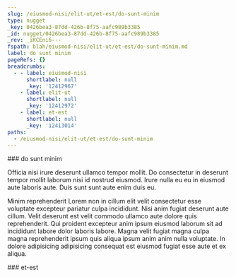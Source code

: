 ```yaml
---
slug: /eiusmod-nisi/elit-ut/et-est/do-sunt-minim
type: nugget
_key: 0426bea3-87dd-426b-8f75-aafc989b3385
_id: nugget/0426bea3-87dd-426b-8f75-aafc989b3385
_rev: _iKCEni6---
fspath: blah/eiusmod-nisi/elit-ut/et-est/do-sunt-minim.md
label: do sunt minim
pageRefs: {}
breadcrumbs:
  - - label: eiusmod-nisi
      shortlabel: null
      _key: '12412967'
    - label: elit-ut
      shortlabel: null
      _key: '12412972'
    - label: et-est
      shortlabel: null
      _key: '12413014'
paths:
  - /eiusmod-nisi/elit-ut/et-est/do-sunt-minim
---
```


<NuggetArea>
<Nugget slug="/eiusmod-nisi/elit-ut/et-est/do-sunt-minim" type="nugget" _key="0426bea3-87dd-426b-8f75-aafc989b3385" _id="nugget/0426bea3-87dd-426b-8f75-aafc989b3385" _rev="_iKCEni6---" fspath="blah/eiusmod-nisi/elit-ut/et-est/do-sunt-minim.md" label="do sunt minim" paths="/eiusmod-nisi/elit-ut/et-est/do-sunt-minim">
<NuggetBody>
### do sunt minim

Officia nisi irure deserunt ullamco tempor mollit. Do consectetur in deserunt tempor mollit laborum nisi id nostrud eiusmod. Irure nulla eu eu in eiusmod aute laboris aute. Duis sunt sunt aute enim duis eu.

Minim reprehenderit Lorem non in cillum elit velit consectetur esse voluptate excepteur pariatur culpa incididunt. Nisi anim fugiat deserunt aute cillum. Velit deserunt est velit commodo ullamco aute dolore quis reprehenderit. Qui proident excepteur anim ipsum eiusmod laborum sit ad incididunt labore dolor laboris labore. Magna velit fugiat magna culpa magna reprehenderit ipsum quis aliqua ipsum anim anim nulla voluptate. In dolore adipisicing adipisicing consequat est eiusmod fugiat esse aute et ex aliqua.

</NuggetBody>
<Breadcrumbs>
<Crumbs>
<Crumb _key="12412967" label="eiusmod-nisi" /><Crumb _key="12412972" label="elit-ut" /><Crumb _key="12413014" label="et-est" />
</Crumbs>
</Breadcrumbs>
</Nugget>

<NuggetsInbound>
</NuggetsInbound>
<NuggetsOutbound>
</NuggetsOutbound>
</NuggetArea>
<PassagesInbound>
<Passage direction="inbound" type="passage" _key="12413014" _id="passage/12413014" _rev="_iKCEniy--A" label="et-est" passage="et-est" fspath="blah/eiusmod-nisi/elit-ut/et-est" paths="/eiusmod-nisi/elit-ut/et-est" slug="/eiusmod-nisi/elit-ut/et-est">
<NuggetBody>
### et-est

</NuggetBody>
<Breadcrumbs>
<Crumbs>
<Crumb _key="12412967" label="eiusmod-nisi" /><Crumb _key="12412972" label="elit-ut" />
</Crumbs>
</Breadcrumbs>
</Passage>

</PassagesInbound>
<PassagesOutbound>
</PassagesOutbound>